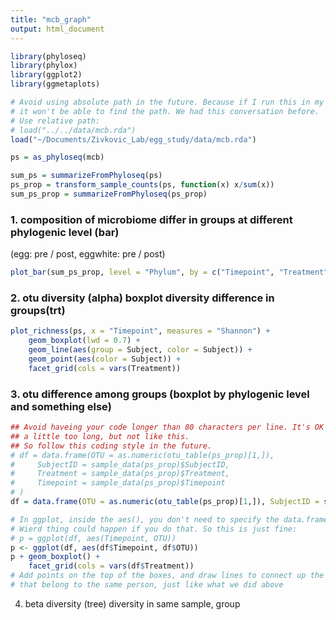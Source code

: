 ```yaml
---
title: "mcb_graph"
output: html_document
---
```


```r
library(phyloseq)
library(phylox)
library(ggplot2)
library(ggmetaplots)
```

```r
# Avoid using absolute path in the future. Because if I run this in my computer,
# it won't be able to find the path. We had this conversation before.
# Use relative path:
# load("../../data/mcb.rda")
load("~/Documents/Zivkovic_Lab/egg_study/data/mcb.rda")
```

```r
ps = as_phyloseq(mcb)
```

```r
sum_ps = summarizeFromPhyloseq(ps)
ps_prop = transform_sample_counts(ps, function(x) x/sum(x))
sum_ps_prop = summarizeFromPhyloseq(ps_prop)
```

### 1. composition of microbiome differ in groups at different phylogenic level (bar)
(egg: pre / post, eggwhite: pre / post)

```r
plot_bar(sum_ps_prop, level = "Phylum", by = c("Timepoint", "Treatment"))
```

### 2. otu diversity (alpha) boxplot diversity difference in groups(trt)

```r
plot_richness(ps, x = "Timepoint", measures = "Shannon") +
    geom_boxplot(lwd = 0.7) +
    geom_line(aes(group = Subject, color = Subject)) +
    geom_point(aes(color = Subject)) +
    facet_grid(cols = vars(Treatment)) 
```
### 3. otu difference among groups (boxplot by phylogenic level and something else)
```r
## Avoid haveing your code longer than 80 characters per line. It's OK if it is
## a little too long, but not like this. 
## So follow this coding style in the future.
# df = data.frame(OTU = as.numeric(otu_table(ps_prop)[1,]), 
#     SubjectID = sample_data(ps_prop)$SubjectID, 
#     Treatment = sample_data(ps_prop)$Treatment, 
#     Timepoint = sample_data(ps_prop)$Timepoint
# )
df = data.frame(OTU = as.numeric(otu_table(ps_prop)[1,]), SubjectID = sample_data(ps_prop)$SubjectID, Treatment = sample_data(ps_prop)$Treatment, Timepoint = sample_data(ps_prop)$Timepoint)

# In ggplot, inside the aes(), you don't need to specify the data.frame.
# Wierd thing could happen if you do that. So this is just fine:
# p = ggplot(df, aes(Timepoint, OTU))
p <- ggplot(df, aes(df$Timepoint, df$OTU))
p + geom_boxplot() +
    facet_grid(cols = vars(df$Treatment))
# Add points on the top of the boxes, and draw lines to connect up the two points
# that belong to the same person, just like what we did above
```

4. beta diversity (tree)
diversity in same sample, group



